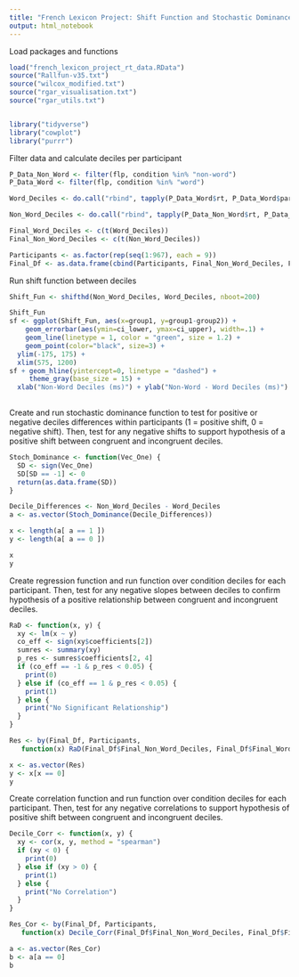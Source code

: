---
title: "French Lexicon Project: Shift Function and Stochastic Dominance Analysis"
output: html_notebook
---

Load packages and functions

```{r}
load("french_lexicon_project_rt_data.RData")
source("Rallfun-v35.txt")
source("wilcox_modified.txt")
source("rgar_visualisation.txt")
source("rgar_utils.txt")


library("tidyverse")
library("cowplot")
library("purrr")

```

Filter data and calculate deciles per participant

```{r}
P_Data_Non_Word <- filter(flp, condition %in% "non-word")
P_Data_Word <- filter(flp, condition %in% "word")

Word_Deciles <- do.call("rbind", tapply(P_Data_Word$rt, P_Data_Word$participant, quantile, seq(.1, .9, .1), type = 8))

Non_Word_Deciles <- do.call("rbind", tapply(P_Data_Non_Word$rt, P_Data_Non_Word$participant, quantile, seq(.1, .9, .1), type = 8))

Final_Word_Deciles <- c(t(Word_Deciles))
Final_Non_Word_Deciles <- c(t(Non_Word_Deciles))

Participants <- as.factor(rep(seq(1:967), each = 9))
Final_Df <- as.data.frame(cbind(Participants, Final_Non_Word_Deciles, Final_Word_Deciles))
```

Run shift function between deciles

```{r}
Shift_Fun <- shifthd(Non_Word_Deciles, Word_Deciles, nboot=200)

Shift_Fun
sf <- ggplot(Shift_Fun, aes(x=group1, y=group1-group2)) + 
    geom_errorbar(aes(ymin=ci_lower, ymax=ci_upper), width=.1) +
    geom_line(linetype = 1, color = "green", size = 1.2) +
    geom_point(color="black", size=3) +
  ylim(-175, 175) +
  xlim(575, 1200)
sf + geom_hline(yintercept=0, linetype = "dashed") +
     theme_gray(base_size = 15) +
  xlab("Non-Word Deciles (ms)") + ylab("Non-Word - Word Deciles (ms)")
  
```

Create and run stochastic dominance function to test for positive or negative deciles differences within participants (1 = positive shift, 0 = negative shift). Then, test for any negative shifts to support hypothesis of a positive shift between congruent and incongruent deciles.

```{r}
Stoch_Dominance <- function(Vec_One) {
  SD <- sign(Vec_One)
  SD[SD == -1] <- 0
  return(as.data.frame(SD))
}

Decile_Differences <- Non_Word_Deciles - Word_Deciles
a <- as.vector(Stoch_Dominance(Decile_Differences))

x <- length(a[ a == 1 ])
y <- length(a[ a == 0 ])

x
y
```

Create regression function and run function over condition deciles for each participant. Then, test for any negative slopes between deciles to confirm hypothesis of a positive relationship between congruent and incongruent deciles.

```{r}
RaD <- function(x, y) {
  xy <- lm(x ~ y)
  co_eff <- sign(xy$coefficients[2])
  sumres <- summary(xy)
  p_res <- sumres$coefficients[2, 4]
  if (co_eff == -1 & p_res < 0.05) {
    print(0)
  } else if (co_eff == 1 & p_res < 0.05) {
    print(1) 
  } else {
    print("No Significant Relationship")
  }
}

Res <- by(Final_Df, Participants, 
   function(x) RaD(Final_Df$Final_Non_Word_Deciles, Final_Df$Final_Word_Deciles))

x <- as.vector(Res)
y <- x[x == 0]
y
```

Create correlation function and run function over condition deciles for each participant. Then, test for any negative correlations to support hypothesis of positive shift between congruent and incongruent deciles.

```{r}
Decile_Corr <- function(x, y) {
  xy <- cor(x, y, method = "spearman")
  if (xy < 0) {
    print(0)
  } else if (xy > 0) {
    print(1)
  } else {
    print("No Correlation")
  }
}

Res_Cor <- by(Final_Df, Participants, 
   function(x) Decile_Corr(Final_Df$Final_Non_Word_Deciles, Final_Df$Final_Word_Deciles))

a <- as.vector(Res_Cor)
b <- a[a == 0]
b

```
